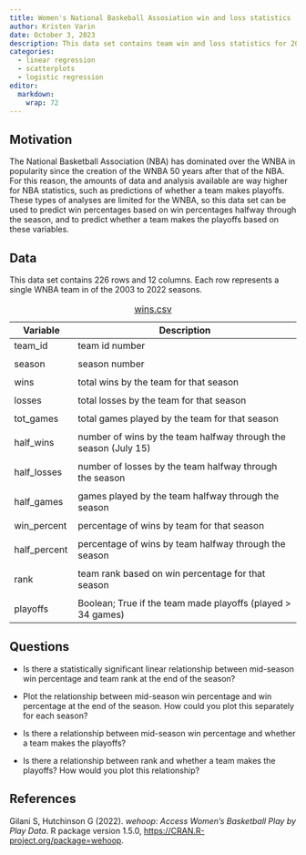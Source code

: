```yaml
---
title: Women's National Baskeball Assosiation win and loss statistics
author: Kristen Varin
date: October 3, 2023
description: This data set contains team win and loss statistics for 20 WNBA 
categories:
  - linear regression
  - scatterplots
  - logistic regression
editor: 
  markdown: 
    wrap: 72
---
```


## Motivation

The National Basketball Association (NBA) has dominated over the WNBA in
popularity since the creation of the WNBA 50 years after that of the
NBA. For this reason, the amounts of data and analysis available are way
higher for NBA statistics, such as predictions of whether a team makes
playoffs. These types of analyses are limited for the WNBA, so this data
set can be used to predict win percentages based on win percentages
halfway through the season, and to predict whether a team makes the
playoffs based on these variables.

## Data

This data set contains 226 rows and 12 columns. Each row represents a
single WNBA team in of the 2003 to 2022 seasons.

| Variable     | Description                                                     |
|----------------|--------------------------------------------------------|
| team_id      | team id number                                                  |
|              |                                                                 |
| season       | season number                                                   |
|              |                                                                 |
| wins         | total wins by the team for that season                          |
|              |                                                                 |
| losses       | total losses by the team for that season                        |
|              |                                                                 |
| tot_games    | total games played by the team for that season                  |
|              |                                                                 |
| half_wins    | number of wins by the team halfway through the season (July 15) |
|              |                                                                 |
| half_losses  | number of losses by the team halfway through the season         |
|              |                                                                 |
| half_games   | games played by the team halfway through the season             |
|              |                                                                 |
| win_percent  | percentage of wins by team for that season                      |
|              |                                                                 |
| half_percent | percentage of wins by team halfway through the season           |
|              |                                                                 |
| rank         | team rank based on win percentage for that season               |
|              |                                                                 |
| playoffs     | Boolean; True if the team made playoffs (played \> 34 games)    |

: [wins.csv](../data/wins.csv)

## Questions

-   Is there a statistically significant linear relationship between
    mid-season win percentage and team rank at the end of the season?

-   Plot the relationship between mid-season win percentage and win
    percentage at the end of the season. How could you plot this
    separately for each season?

-   Is there a relationship between mid-season win percentage and
    whether a team makes the playoffs?

-   Is there a relationship between rank and whether a team makes the
    playoffs? How would you plot this relationship?

## References

Gilani S, Hutchinson G (2022). *wehoop: Access Women's Basketball Play
by Play Data*. R package version 1.5.0,
<https://CRAN.R-project.org/package=wehoop>.
